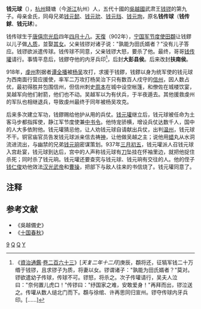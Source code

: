 '''钱元球'''（{{bd|888年||937年|catIdx=Q}}），[[杭州|杭州]]錢塘（今[[浙江|浙江]]杭州）人，五代十國的[[吳越國|吳越國]]武肃王[[钱镠|钱镠]]的第九子。母亲金氏，同母兄弟[[钱元懿|钱元懿]]、[[钱元玧|钱元玧]]、[[钱元珰|钱元珰]]、[[钱元珣|钱元珣]]，原名'''钱传球'''（'''钱传銶'''、'''钱元㺷'''）。

钱传球生于[[唐僖宗|唐僖宗]][[光启|光启]]四年[[四月十八|四月十八]]。[[天复_(唐朝)|天復]]（902年），[[宁国军节度使|宁国军节度使]][[田頵|田頵]]让钱鏐以儿子做[[质子_(东亚政治)|人质]]，並娶[[田夫人_(錢元瓘)|其女]]。父亲钱镠对诸子说："孰能为田氏婿者？”没有儿子答应。钱镠欲派遣传球。钱传球不同意，父亲钱镠大怒，要杀了他。最终，哥哥[[钱传瓘|钱传瓘]]请行。事情平息后，钱鏐夺他的内牙兵印<ref>《[[資治通鑑|資治通鑑]]·[[s:資治通鑑/卷263|卷二百六十三]]》[''天复二年十二月'']庚辰，頵将还，征犒军钱二十万缗于钱镠，且求镠子为质，将妻以女。镠谓诸子："孰能为田氏婿者？"莫对。镠欲遣幼子传球，传球不可。镠怒，将杀之。次子传瓘请行，吴夫人泣曰："奈何置儿虎口！"传镠曰："纾国家之难，安敢爱身！"再拜而出，镠泣送之。传瓘从数人缒北门而下。頵与徐绾、许再思同归宣州。镠夺传球内牙兵印。[……]</ref>，后封'''大彭县侯'''。后来改封'''扶南侯'''。

918年，[[虔州|虔州]]割据者[[谭全播|谭全播]]被[[杨吴|杨吴]]攻打，求援于钱鏐，钱鏐以身为统军使的钱元球为西南面行营应援使，率军二万攻打杨吴治下只有数百人戍守的[[信州|信州]]，因人数占优，最初得胜并包围信州，但信州刺史[[周本|周本]]在城中设空帐篷，和僚佐在城楼饮宴，吴越军向他们射箭，他们也不动。吴越军以为有伏兵，于半夜遁去。其他援救虔州的军队也相继退兵，导致虔州最终于同年被杨吴攻克。

后来多次建立军功，钱鏐赐给他护从用的兵仗。[[钱元瓘|钱元瓘]]继立后，钱元球被任命为土客马步都指挥使，静江军节度使兼[[中书令|中书令]]。他恃宠骄横，增设兵仗达数千人，国中的人大多依附他。钱元瓘猜忌他，让人劝钱元球自请献出兵仗，出判[[温州|温州]]，钱元球不干。铜官庙官员告发钱元球派亲信去祷[[神|神]]，让他做吴越之主；说他用[[蜡|蜡]]丸从水洞流进流出，与幽禁的兄弟[[钱元珦|钱元珦]]密谋策划。937年[[三月初五|三月初五]]，钱元瓘派人召钱元球入宫赴宴，钱元球到达后，宫中的人声称钱元球有[[刀|刀]]坠挂在怀袖里边，就把他捉住杀死；同时杀了钱元珦。钱元瓘还要查究与钱元球、钱元珦有交往的人。他的侄子[[钱仁俊|钱仁俊]]劝他效法[[汉光武帝|汉光武帝]]和[[曹操|曹操]]，把部下与敌人往来的书信烧了。钱元瓘同意了。

== 注释 ==

{{Reflist|25em}}

==参考文献==
*《吳越備史》
*《[[十国春秋|十国春秋]]》

[[Category:钱镠儿子|9]]
[[Category:五代十国官员|Q]]
[[Category:杭州人|Q]]
[[Category:钱姓|Y]]
